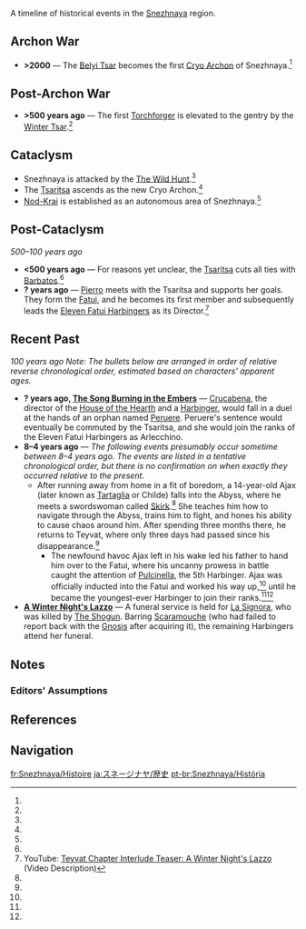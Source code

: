 {{RegionTabs}}
{{See also|Timeline}}
A timeline of historical events in the [[Snezhnaya]] region.
<!--{{Transclude|section=1|Timeline|TimelineNote}}-->

==Archon War==
<noinclude>{{See also|Timeline#Archon War}}
{{Transclude|section=1|Timeline|archonwarstart}}</noinclude>
* '''>2000''' ― The [[Belyi Tsar]] becomes the first [[Cryo Archon]] of Snezhnaya.<ref name="Song of the Welkin Moon"/>

==Post-Archon War==
<noinclude>{{See also|Timeline#Post-Archon War}}
{{Transclude|section=1|Timeline|archonwarend}}</noinclude>
*  '''>500 years ago''' ― The first [[Torchforger]] is elevated to the gentry by the [[Winter Tsar]].<ref name="Dyed Tassel"/>

==Cataclysm==
<noinclude>{{See also|Timeline#Cataclysm}}
{{Transclude|section=1|Timeline|cataclysmstart}}</noinclude>
* Snezhnaya is attacked by the [[The Wild Hunt]].<ref name="Lightkeeper's Pledge"/>
* The [[Tsaritsa]] ascends as the new Cryo Archon.<ref name="Lightkeeper's Pledge"/>
* [[Nod-Krai]] is established as an autonomous area of Snezhnaya.<ref name="Lightkeeper's Pledge"/>

==Post-Cataclysm==
<noinclude>{{See also|Timeline#Post-Cataclysm}}
''500–100 years ago''</noinclude>

* '''<500 years ago''' ― For reasons yet unclear, the [[Tsaritsa]] cuts all ties with [[Barbatos]].<ref name="Ending Note"/>
* '''? years ago''' ― [[Pierro]] meets with the Tsaritsa and supports her goals. They form the [[Fatui]], and he becomes its first member and subsequently leads the [[Eleven Fatui Harbingers]] as its Director.<ref name="lazzo video description">YouTube: [https://youtu.be/TmaAOV4SJNQ Teyvat Chapter Interlude Teaser: A Winter Night's Lazzo] (Video Description)</ref>

== Recent Past==
<noinclude>{{See also|Timeline#Recent Past}}
''100 years ago''
''Note: The bullets below are arranged in order of relative reverse chronological order, estimated based on characters' apparent ages.''</noinclude>

* '''? years ago, [[The Song Burning in the Embers]]''' ― [[Crucabena]], the director of the [[House of the Hearth]] and a [[Harbinger]], would fall in a duel at the hands of an orphan named [[Peruere]]. Peruere's sentence would eventually be commuted by the Tsaritsa, and she would join the ranks of the Eleven Fatui Harbingers as Arlecchino.
* '''8–4 years ago''' ― ''The following events presumably occur sometime between 8–4 years ago. The events are listed in a tentative chronological order, but there is no confirmation on when exactly they occurred relative to the present.''
** After running away from home in a fit of boredom, a 14-year-old Ajax (later known as [[Tartaglia]] or Childe) falls into the Abyss, where he meets a swordswoman called [[Skirk]].<ref name="Tartaglia About Skirk"/> She teaches him how to navigate through the Abyss, trains him to fight, and hones his ability to cause chaos around him. After spending three months there, he returns to Teyvat, where only three days had passed since his disappearance.<ref name="Tartaglia 4"/>
*** The newfound havoc Ajax left in his wake led his father to hand him over to the Fatui, where his uncanny prowess in battle caught the attention of [[Pulcinella]], the 5th Harbinger. Ajax was officially inducted into the Fatui and worked his way up,<ref name="Tartaglia 5"/> until he became the youngest-ever Harbinger to join their ranks.<ref name="Tartaglia Details"/><ref name="Tartaglia 1"/>
* '''[[A Winter Night's Lazzo]]''' ― A funeral service is held for [[La Signora]], who was killed by [[The Shogun]]. Barring [[Scaramouche]] (who had failed to report back with the {{Electro}} [[Gnosis]] after acquiring it), the remaining Harbingers attend her funeral.

==Notes==
{{Reflist|note=1|refs=<!--
--><ref group="Note" name="Archon War start">Occurred at some point before the destruction of [[Guili Assembly]] 3700 years.</ref><!--
-->}}
===Editors' Assumptions===
{{Reflist|group=Assumption}} 
<!-- uncomment when there are notes
===Lore Discrepancies===
{{Reflist|group=Lore Discrepancy}}
===Translation Notes===
{{Reflist|group=Translation Note}}
-->

==References==
{{Reflist|2|refs=<!--
Mainpage refs
--><ref name="BAF1">{{Ref/Book|Breeze Amidst the Forest|1|Ballad Selection Excerpt}}</ref><!--
--><ref name="Bit of Aerosiderite">{{Ref/Item|Bit of Aerosiderite}}</ref><!--
--><ref name="Chunk of Aerosiderite">{{Ref/Item|Chunk of Aerosiderite}}</ref><!--
--><ref name="Cleansing Light">{{Quest|Cleansing Light}}</ref><!--
--><ref name="Divine Body from Guyun">{{Ref/Item|Divine Body from Guyun}}</ref><!--
--><ref name="Equilibrium">{{Ref/Quest|Equilibrium}}</ref><!--
--><ref name="Official Site">Genshin Impact Official Site: [https://genshin.hoyoverse.com/en/map Teyvat]<br>''However, 500 years ago, the collapse of an ancient civilization turned the universe upside down...''</ref><!--
--><ref name="Promise of a People's Dream">YouTube: [https://youtu.be/hQ5GEOlwLUQ Story Teaser: Promise of a People's Dream]</ref><!--
--><ref name="That Which Rises From the Sea">{{Ref/CS|Zhongli|That Which Rises From the Sea}}</ref><!--
--><ref name="TLTF">{{Ref/Quest|Treasure Lost, Treasure Found (Part 1)}}</ref><!--
--><ref name="Snowy">{{Ref/Quest|The Snowy Past}}</ref><!--
--><ref name="Zhongli 5">{{Ref/CS|Zhongli|5}}</ref><!--

Snezhnaya refs
--><ref name="Ending Note">{{Ref/Quest|Ending Note}}</ref><!--
--><ref name="Dyed Tassel">{{Ref/Arti|Dyed Tassel}}</ref><!--
--><ref name="Lightkeeper's Pledge">{{Ref/Arti|Lightkeeper's Pledge}}</ref><!--
--><ref name="Song of the Welkin Moon">[[Song of the Welkin Moon]]</ref><!--
--><ref name="Tartaglia About Skirk">{{Ref/VO|Tartaglia|About Skirk}}</ref><!--
--><ref name="Tartaglia 4">{{Ref/CS|Tartaglia|4}}</ref><!--
--><ref name="Tartaglia 5">{{Ref/CS|Tartaglia|5}}</ref><!--
--><ref name="Tartaglia Details">{{Ref/CS|Tartaglia|Character Details}}</ref><!--
--><ref name="Tartaglia 1">{{Ref/CS|Tartaglia|1}}</ref><!--
-->}}

==Navigation==
{{Lore Navbox|World}}

[[fr:Snezhnaya/Histoire]]
[[ja:スネージナヤ/歴史]]
[[pt-br:Snezhnaya/História]]